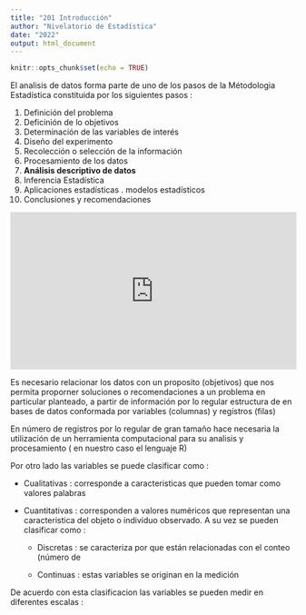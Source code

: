 ```yaml
---
title: "201 Introducción"
author: "Nivelatorio de Estadística"
date: "2022"
output: html_document
---
```


```r
knitr::opts_chunk$set(echo = TRUE)
```


El analisis de datos forma parte de uno de los pasos de la Métodologia Estadística constituida por los siguientes pasos :

1. Definición del problema
2. Deficinión de lo objetivos
3. Determinación de las variables de interés
4. Diseño del experimento
5. Recolección o selección de la información
6. Procesamiento de los datos
7. **Análisis descriptivo de datos**
8. Inferencia Estadística
9. Aplicaciones estadísticas . modelos estadísticos 
10. Conclusiones y recomendaciones



<div style="width: 100%;"><div style="position: relative; padding-bottom: 55.00%; padding-top: 0; height: 0;"><iframe title="Metodologia" frameborder="0" width="2000" height="1100" style="position: absolute; top: 0; left: 0; width: 100%; height: 100%;" src="https://view.genial.ly/5f1ba8da1829700da368b4ab" type="text/html" allowscriptaccess="always" allowfullscreen="true" scrolling="yes" allownetworking="all"></iframe> </div> </div>


Es necesario relacionar los datos con un proposito (objetivos) que nos permita proporner soluciones o recomendaciones a un problema en particular planteado, a partir de información por lo regular estructura de en bases de datos  conformada por variables (columnas) y registros (filas)

En número de registros por lo regular de gran tamaño hace necesaria la utilización de un herramienta computacional para su analisis y procesamiento ( en nuestro caso el lenguaje R)


Por otro lado las variables se puede clasificar como :

* Cualitativas : corresponde a caracteristicas que pueden tomar como valores palabras

* Cuantitativas : corresponden a valores numéricos que representan una caracteristica del objeto o individuo observado. A su vez se pueden clasificar como :

  + Discretas : se caracteriza por que están relacionadas con el conteo  (número de 
  
  + Continuas : estas variables se originan en la medición  
  
  
De acuerdo con esta clasificacion las variables se pueden medir en diferentes escalas :



